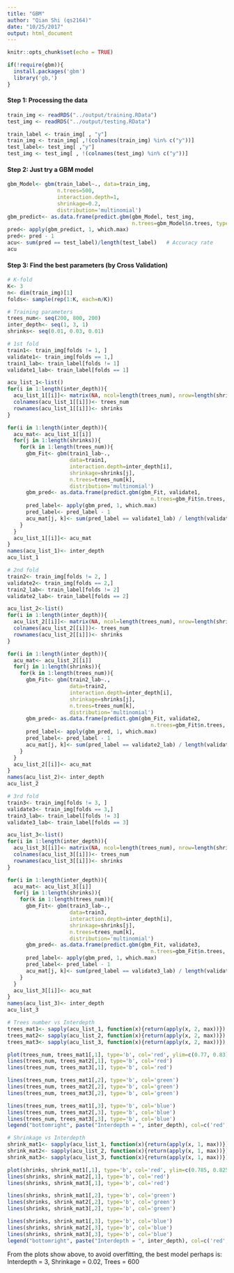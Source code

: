 ```yaml
---
title: "GBM"
author: "Qian Shi (qs2164)"
date: "10/25/2017"
output: html_document
---
```


```r
knitr::opts_chunk$set(echo = TRUE)
```

```r
if(!require(gbm)){
  install.packages('gbm')
  library('gb,')
}
```

#### Step 1: Processing the data 
```r
train_img <- readRDS("../output/training.RData")
test_img <- readRDS("../output/testing.RData")

train_label <- train_img[ , "y"]
train_img <- train_img[ ,!(colnames(train_img) %in% c("y"))]
test_label<- test_img[ ,"y"]
test_img <- test_img[ , !(colnames(test_img) %in% c("y"))]
```

#### Step 2: Just try a GBM model
```r
gbm_Model<- gbm(train_label~., data=train_img,
                n.trees=500,
                interaction.depth=1,
                shrinkage=0.2,
                distribution='multinomial')
gbm_predict<- as.data.frame(predict.gbm(gbm_Model, test_img, 
                                        n.trees=gbm_Model$n.trees, type='response'))
pred<- apply(gbm_predict, 1, which.max)
pred<- pred - 1
acu<- sum(pred == test_label)/length(test_label)   # Accuracy rate
acu
```

#### Step 3: Find the best parameters (by Cross Validation)
```r
# K-fold
K<- 3
n<- dim(train_img)[1]
folds<- sample(rep(1:K, each=n/K))

# Training parameters
trees_num<- seq(200, 800, 200)
inter_depth<- seq(1, 3, 1)
shrinks<- seq(0.01, 0.03, 0.01)
```


```r
# 1st fold 
train1<- train_img[folds != 1, ]
validate1<- train_img[folds == 1,]
train1_lab<- train_label[folds != 1]
validate1_lab<- train_label[folds == 1]

acu_list_1<-list()
for(i in 1:length(inter_depth)){
  acu_list_1[[i]]<- matrix(NA, ncol=length(trees_num), nrow=length(shrinks))
  colnames(acu_list_1[[i]])<- trees_num
  rownames(acu_list_1[[i]])<- shrinks
}

for(i in 1:length(inter_depth)){
  acu_mat<- acu_list_1[[i]]
  for(j in 1:length(shrinks)){
    for(k in 1:length(trees_num)){
      gbm_Fit<- gbm(train1_lab~., 
                    data=train1,
                    interaction.depth=inter_depth[i],
                    shrinkage=shrinks[j],
                    n.trees=trees_num[k],
                    distribution='multinomial')
      gbm_pred<- as.data.frame(predict.gbm(gbm_Fit, validate1,
                                              n.trees=gbm_Fit$n.trees, type='response'))
      pred_label<- apply(gbm_pred, 1, which.max)
      pred_label<- pred_label - 1
      acu_mat[j, k]<- sum(pred_label == validate1_lab) / length(validate1_lab)
    }
  }
  acu_list_1[[i]]<- acu_mat
}
names(acu_list_1)<- inter_depth
acu_list_1
```

```r
# 2nd fold
train2<- train_img[folds != 2, ]
validate2<- train_img[folds == 2,]
train2_lab<- train_label[folds != 2]
validate2_lab<- train_label[folds == 2]

acu_list_2<-list()
for(i in 1:length(inter_depth)){
  acu_list_2[[i]]<- matrix(NA, ncol=length(trees_num), nrow=length(shrinks))
  colnames(acu_list_2[[i]])<- trees_num
  rownames(acu_list_2[[i]])<- shrinks
}

for(i in 1:length(inter_depth)){
  acu_mat<- acu_list_2[[i]]
  for(j in 1:length(shrinks)){
    for(k in 1:length(trees_num)){
      gbm_Fit<- gbm(train2_lab~., 
                    data=train2,
                    interaction.depth=inter_depth[i],
                    shrinkage=shrinks[j],
                    n.trees=trees_num[k],
                    distribution='multinomial')
      gbm_pred<- as.data.frame(predict.gbm(gbm_Fit, validate2,
                                              n.trees=gbm_Fit$n.trees, type='response'))
      pred_label<- apply(gbm_pred, 1, which.max)
      pred_label<- pred_label - 1
      acu_mat[j, k]<- sum(pred_label == validate2_lab) / length(validate2_lab)
    }
  }
  acu_list_2[[i]]<- acu_mat
}
names(acu_list_2)<- inter_depth
acu_list_2
```

```r
# 3rd fold
train3<- train_img[folds != 3, ]
validate3<- train_img[folds == 3,]
train3_lab<- train_label[folds != 3]
validate3_lab<- train_label[folds == 3]

acu_list_3<-list()
for(i in 1:length(inter_depth)){
  acu_list_3[[i]]<- matrix(NA, ncol=length(trees_num), nrow=length(shrinks))
  colnames(acu_list_3[[i]])<- trees_num
  rownames(acu_list_3[[i]])<- shrinks
}

for(i in 1:length(inter_depth)){
  acu_mat<- acu_list_3[[i]]
  for(j in 1:length(shrinks)){
    for(k in 1:length(trees_num)){
      gbm_Fit<- gbm(train3_lab~., 
                    data=train3,
                    interaction.depth=inter_depth[i],
                    shrinkage=shrinks[j],
                    n.trees=trees_num[k],
                    distribution='multinomial')
      gbm_pred<- as.data.frame(predict.gbm(gbm_Fit, validate3,
                                              n.trees=gbm_Fit$n.trees, type='response'))
      pred_label<- apply(gbm_pred, 1, which.max)
      pred_label<- pred_label - 1
      acu_mat[j, k]<- sum(pred_label == validate3_lab) / length(validate3_lab)
    }
  }
  acu_list_3[[i]]<- acu_mat
}
names(acu_list_3)<- inter_depth
acu_list_3
```

```r
# Trees number vs Interdepth
trees_mat1<- sapply(acu_list_1, function(x){return(apply(x, 2, max))})
trees_mat2<- sapply(acu_list_2, function(x){return(apply(x, 2, max))})
trees_mat3<- sapply(acu_list_3, function(x){return(apply(x, 2, max))})

plot(trees_num, trees_mat1[,1], type='b', col='red', ylim=c(0.77, 0.83), ylab='Accuracy', xlab='Number of trees')
lines(trees_num, trees_mat2[,1], type='b', col='red')
lines(trees_num, trees_mat3[,1], type='b', col='red')

lines(trees_num, trees_mat1[,2], type='b', col='green')
lines(trees_num, trees_mat2[,2], type='b', col='green')
lines(trees_num, trees_mat3[,2], type='b', col='green')

lines(trees_num, trees_mat1[,3], type='b', col='blue')
lines(trees_num, trees_mat2[,3], type='b', col='blue')
lines(trees_num, trees_mat3[,3], type='b', col='blue')
legend("bottomright", paste("Interdepth = ", inter_depth), col=c('red', 'green', 'blue'), lty=1, cex=0.6)
```

```r
# Shrinkage vs Interdepth
shrink_mat1<- sapply(acu_list_1, function(x){return(apply(x, 1, max))})
shrink_mat2<- sapply(acu_list_2, function(x){return(apply(x, 1, max))})
shrink_mat3<- sapply(acu_list_3, function(x){return(apply(x, 1, max))})

plot(shrinks, shrink_mat1[,1], type='b', col='red', ylim=c(0.785, 0.825), ylab='Accuracy', xlab='Shrinkage')
lines(shrinks, shrink_mat2[,1], type='b', col='red')
lines(shrinks, shrink_mat3[,1], type='b', col='red')

lines(shrinks, shrink_mat1[,2], type='b', col='green')
lines(shrinks, shrink_mat2[,2], type='b', col='green')
lines(shrinks, shrink_mat3[,2], type='b', col='green')

lines(shrinks, shrink_mat1[,3], type='b', col='blue')
lines(shrinks, shrink_mat2[,3], type='b', col='blue')
lines(shrinks, shrink_mat3[,3], type='b', col='blue')
legend("bottomright", paste("Interdepth = ", inter_depth), col=c('red', 'green', 'blue'), lty=1, cex=0.6)
```

From the plots show above, to avoid overfitting, the best model perhaps is: 
   Interdepth = 3, 
   Shrinkage = 0.02,
   Trees = 600




